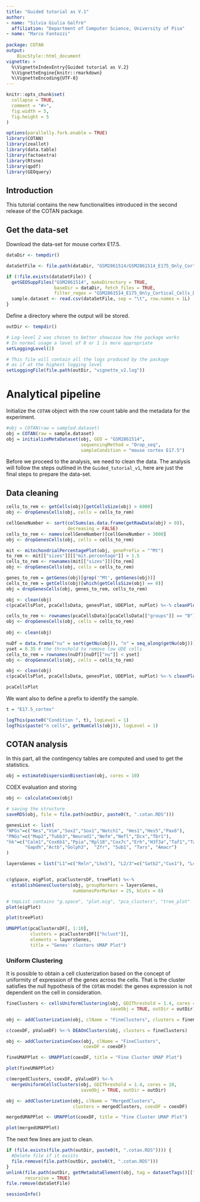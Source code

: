 ```yaml
---
title: "Guided tutorial as V.1"
author: 
- name: "Silvia Giulia Galfrè"
  affiliation: "Department of Computer Science, University of Pisa"
- name: "Marco Fantozzi"
  
package: COTAN
output: 
    BiocStyle::html_document
vignette: >
  %\VignetteIndexEntry{Guided tutorial as V.2}
  %\VignetteEngine{knitr::rmarkdown}
  %\VignetteEncoding{UTF-8} 
---
```


```r
knitr::opts_chunk$set(
  collapse = TRUE,
  comment = "#>",
  fig.width = 5,
  fig.height = 5
)
```

```r
options(parallelly.fork.enable = TRUE)
library(COTAN)
library(zeallot)
library(data.table)
library(factoextra)
library(Rtsne)
library(qpdf)
library(GEOquery)
```

## Introduction

This tutorial contains the new functionalities introduced in the second release
of the COTAN package.

## Get the data-set

Download the data-set for mouse cortex E17.5.

```r
dataDir <- tempdir()

dataSetFile <- file.path(dataDir, "GSM2861514/GSM2861514_E175_Only_Cortical_Cells_DGE.txt.gz")

if (!file.exists(dataSetFile)) {
  getGEOSuppFiles("GSM2861514", makeDirectory = TRUE,
                  baseDir = dataDir, fetch_files = TRUE,
                  filter_regex = "GSM2861514_E175_Only_Cortical_Cells_DGE.txt.gz")
  sample.dataset <- read.csv(dataSetFile, sep = "\t", row.names = 1L)
}
```

Define a directory where the output will be stored.

```r
outDir <- tempdir()

# Log-level 2 was chosen to better showcase how the package works
# In normal usage a level of 0 or 1 is more appropriate 
setLoggingLevel(2)

# This file will contain all the logs produced by the package
# as if at the highest logging level
setLoggingFile(file.path(outDir, "vignette_v2.log"))
```

# Analytical pipeline

Initialize the `COTAN` object with the row count table and
the metadata for the experiment.

```r
#obj = COTAN(raw = sampled.dataset)
obj = COTAN(raw = sample.dataset)
obj = initializeMetaDataset(obj, GEO = "GSM2861514",
                            sequencingMethod = "Drop_seq",
                            sampleCondition = "mouse cortex E17.5")
```

Before we proceed to the analysis, we need to clean the data.
The analysis will follow the steps outlined in the `Guided_tutorial_v1`,
here are just the final steps to prepare the data-set.

## Data cleaning

```r
cells_to_rem <- getCells(obj)[getCellsSize(obj) > 6000]
obj <- dropGenesCells(obj, cells = cells_to_rem)

cellGeneNumber <- sort(colSums(as.data.frame(getRawData(obj) > 0)),
                       decreasing = FALSE)
cells_to_rem <- names(cellGeneNumber)[cellGeneNumber > 3000]
obj <- dropGenesCells(obj, cells = cells_to_rem)

mit <- mitochondrialPercentagePlot(obj, genePrefix = "^Mt")
to_rem <- mit[["sizes"]][["mit.percentage"]] > 1.5
cells_to_rem <- rownames(mit[["sizes"]])[to_rem]
obj <- dropGenesCells(obj, cells = cells_to_rem)

genes_to_rem = getGenes(obj)[grep('^Mt', getGenes(obj))] 
cells_to_rem = getCells(obj)[which(getCellsSize(obj) == 0)]
obj = dropGenesCells(obj, genes_to_rem, cells_to_rem)

obj <- clean(obj)
c(pcaCellsPlot, pcaCellsData, genesPlot, UDEPlot, nuPlot) %<-% cleanPlots(obj)

cells_to_rem <- rownames(pcaCellsData)[pcaCellsData[["groups"]] == "B"]
obj <- dropGenesCells(obj, cells = cells_to_rem)
 
obj <- clean(obj)

nuDf = data.frame("nu" = sort(getNu(obj)), "n" = seq_along(getNu(obj)))
yset = 0.35 # the threshold to remove low UDE cells
cells_to_rem = rownames(nuDf)[nuDf[["nu"]] < yset]
obj <- dropGenesCells(obj, cells = cells_to_rem)

obj <- clean(obj)
c(pcaCellsPlot, pcaCellsData, genesPlot, UDEPlot, nuPlot) %<-% cleanPlots(obj)

pcaCellsPlot
```

We want also to define a prefix to identify the sample.

```r
t = "E17.5_cortex"

logThis(paste0("Condition ", t), logLevel = 1)
logThis(paste("n cells", getNumCells(obj)), logLevel = 1)
```

## COTAN analysis

In this part, all the contingency tables are computed and used to get the statistics.

```r
obj = estimateDispersionBisection(obj, cores = 10)
```

COEX evaluation and storing

```r
obj <- calculateCoex(obj)
```

```r
# saving the structure
saveRDS(obj, file = file.path(outDir, paste0(t, ".cotan.RDS")))
```


```r
genesList <- list(
"NPGs"=c("Nes","Vim","Sox2","Sox1","Notch1", "Hes1","Hes5","Pax6"),
"PNGs"=c("Map2","Tubb3","Neurod1","Nefm","Nefl","Dcx","Tbr1"),
"hk"=c("Calm1","Cox6b1","Ppia","Rpl18","Cox7c","Erh","H3f3a","Taf1","Taf2",
       "Gapdh","Actb","Golph3",  "Zfr", "Sub1", "Tars", "Amacr")
)

layersGenes = list("L1"=c("Reln","Lhx5"), "L2/3"=c("Satb2","Cux1"), "L4"=c("Rorb","Sox5") , "L5/6"=c("Bcl11b","Fezf2") , "Prog"=c("Vim","Hes1"))


c(gSpace, eigPlot, pcaClustersDF, treePlot) %<-%
  establishGenesClusters(obj, groupMarkers = layersGenes,
                         numGenesPerMarker = 25, kCuts = 6)

# tmpList contains "g.space", "plot.eig", "pca_clusters", "tree_plot"
plot(eigPlot)
```

```r
plot(treePlot)
```

```r
UMAPPlot(pcaClustersDF[, 1:10], 
         clusters = pcaClustersDF[["hclust"]],
         elements = layersGenes,
         title = "Genes' clusters UMAP Plot")
```

### Uniform Clustering

It is possible to obtain a cell clusterization based on the concept of 
uniformity of expression of the genes across the cells. That is the cluster
satisfies the null hypothesis of the `COTAN` model:
the genes expression is not dependent on the cell in consideration.

```r
fineClusters <- cellsUniformClustering(obj, GDIThreshold = 1.4, cores = 10,
                                       saveObj = TRUE, outDir = outDir)

obj <- addClusterization(obj, clName = "FineClusters", clusters = fineClusters)
```


```r
c(coexDF, pValueDF) %<-% DEAOnClusters(obj, clusters = fineClusters)

obj <- addClusterizationCoex(obj, clName = "FineClusters",
                             coexDF = coexDF)
```


```r
fineUMAPPlot <- UMAPPlot(coexDF, title = "Fine Cluster UMAP Plot")

plot(fineUMAPPlot)
```


```r
c(mergedClusters, coexDF, pValueDF) %<-%
  mergeUniformCellsClusters(obj, GDIThreshold = 1.4, cores = 10,
                            saveObj = TRUE, outDir = outDir)

obj <- addClusterization(obj, clName = "MergedClusters",
                         clusters = mergedClusters, coexDF = coexDF)
```


```r
mergedUMAPPlot <- UMAPPlot(coexDF, title = "Fine Cluster UMAP Plot")

plot(mergedUMAPPlot)
```


The next few lines are just to clean.

```r
if (file.exists(file.path(outDir, paste0(t, ".cotan.RDS")))) {
  #Delete file if it exists
  file.remove(file.path(outDir, paste0(t, ".cotan.RDS")))
}
unlink(file.path(outDir, getMetadataElement(obj, tag = datasetTags()[["cond"]])),
       recursive = TRUE)
file.remove(dataSetFile)

sessionInfo()
```

